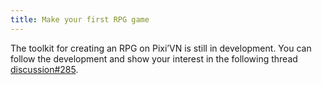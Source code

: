 ```yaml
---
title: Make your first RPG game
---
```


<Callout title="This page is under construction" type="warn">

The toolkit for creating an RPG on Pixi’VN is still in development. You can follow the development and show your interest in the following thread [discussion#285](https://github.com/DRincs-Productions/pixi-vn/discussions/285).

</Callout>
